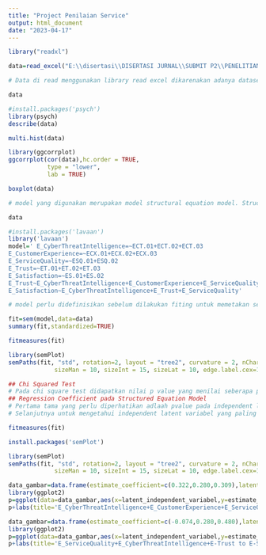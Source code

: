 ---
title: "Project Penilaian Service"
output: html_document
date: "2023-04-17"
---

```{r}
library("readxl")
```


```{r}
data=read_excel("E:\\disertasi\\DISERTASI JURNAL\\SUBMIT P2\\PENELITIAN JURNAL 1\\DATA UJI TGL 19 AGUSTUS 2023_REV.xlsx")
```


```{r}
# Data di read menggunakan library read excel dikarenakan adanya dataset berupa data excel dengan menggunakan syntax read_excel.
```



```{r}
data
```
```{r}
#install.packages('psych')
library(psych)
describe(data)
```
```{r}
multi.hist(data)
```
```{r}
library(ggcorrplot)
ggcorrplot(cor(data),hc.order = TRUE,
           type = "lower",
           lab = TRUE)
```

```{r}
boxplot(data)
```

```{r}

# model yang digunakan merupakan model structural equation model. Structured equation model merupakan model yang membantu untuk menjelaskan hubungan antara variabel terukur dengan variabel latent dan hubungan antara variabel laten. laten variabel merupaakn variabel meruapakn variabel yang secara konsep manusia mampu mengerti namun tidak dapat diukur secara langsung. Pada diatas dapat diketahui bahwa penilaian kepercayaan merupakan salah satu latent variabel yang tidak dapat diukur secara langsung namun dapat diukur dengan service characteristic, basic service, personlized service dan social attribut. Beberapa independen laten variabel diantaranya adalah quality service dan perceived reputation. beberapa arah panah menunjukan 2 latent variabel diatas diharapkan mampu memberikan efek pada e trust. kesembilan pengukuran variabel yang berada bagian kiri diharapkan memberikan dampak pada setiap independent variabelnya . Tujuan dari teknik SEM ini adalah untuk mengestimasi koefisien pada setiap panah. 

```
```{r}
data
```


```{r}
#install.packages('lavaan')
library('lavaan')
model=' E_CyberThreatIntelligence=~ECT.01+ECT.02+ECT.03
E_CustomerExperience=~ECX.01+ECX.02+ECX.03
E_ServiceQuality=~ESQ.01+ESQ.02
E_Trust=~ET.01+ET.02+ET.03
E_Satisfaction=~ES.01+ES.02
E_Trust~E_CyberThreatIntelligence+E_CustomerExperience+E_ServiceQuality
E_Satisfaction~E_CyberThreatIntelligence+E_Trust+E_ServiceQuality'
```




```{r}
# model perlu didefinisikan sebelum dilakukan fiting untuk memetakan setiap hubungan yang muncul pada setiap variabel latent dan measured. Penggunaan simbol =~ digunakan untuk memberikan definisi hubungan antara latent variabel dan measured. Lalu penggunaan ~ digunakan untuk membangun model regresi antara satu latent variabel dengan lainnya. 
```
```{r}
fit=sem(model,data=data)
summary(fit,standardized=TRUE)
```
```{r}
fitmeasures(fit)
```

```{r}
library(semPlot)
semPaths(fit, "std", rotation=2, layout = "tree2", curvature = 2, nCharNodes = 0, nDigits = 3,
             sizeMan = 10, sizeInt = 15, sizeLat = 10, edge.label.cex=1.2, exoVar = FALSE, fade=FALSE)
```
```{r}
## Chi Squared Test
# Pada chi square test didapatkan nilai p value yang menilai seberapa penting model mampu menjelaskan beberapa bagian variasi pada data. Nilai pvalue pada data perlu dibawah 0.05 untuk menjadi signifikan dan pada kasus ini nilai tersebut sudah terpenuhi pada model diatas.
## Regression Coefficient pada Structured Equation Model
# Pertama tama yang perlu diperhatikan adlaah pvalue pada independent latent variabel.Jika setiap p value memiliki nilai dibawah 0,05 maka spedific latent variabel memengaruhi dependent latent variabel. Pada kasus ini setiap independen latent variabel memiliki nilai dibawah 0.05 sehingga setiap independen latent memiliki pengaruh pada kinerja e_trust.
# Selanjutnya untuk mengetahui independent latent variabel yang paling berpengaruh pada e trust dapat menggunakan koefisien yang muncul independent latent pada regresi model. Dapat terlihat bahwa quality service merupakan variabel paling berpengaruh dibandingkan dengan perceived reputation ditunjukan dengan nilai estimasi koefisien 0.865 pada quality service dan 0.162 pada perceived reputation.

```

```{r}
fitmeasures(fit)
```

```{r}
install.packages('semPlot')

```

```{r}
library(semPlot)
semPaths(fit, "std", rotation=2, layout = "tree2", curvature = 2, nCharNodes = 0, nDigits = 3,
             sizeMan = 10, sizeInt = 15, sizeLat = 10, edge.label.cex=1.2, exoVar = FALSE, fade=FALSE)
```

```{r}
data_gambar=data.frame(estimate_coefficient=c(0.322,0.280,0.309),latent_independent_variabel=c('E_CyberThreatIntelligence','E_CustomerExperience','E_ServiceQuality'))
library(ggplot2)
p=ggplot(data=data_gambar,aes(x=latent_independent_variabel,y=estimate_coefficient))+geom_bar(stat='identity',fill='steelblue')+geom_text(aes(label=estimate_coefficient), vjust=1.6, color="white", size=3.5)
p+labs(title='E_CyberThreatIntelligence+E_CustomerExperience+E_ServiceQuality to E-Trust')

```

```{r}
data_gambar=data.frame(estimate_coefficient=c(-0.074,0.280,0.480),latent_independent_variabel=c('E_ServiceQuality','E_CyberThreatIntelligence','E-Trust'))
library(ggplot2)
p=ggplot(data=data_gambar,aes(x=latent_independent_variabel,y=estimate_coefficient))+geom_bar(stat='identity',fill='steelblue')+geom_text(aes(label=estimate_coefficient), vjust=1.6, color="white", size=3.5)
p+labs(title='E_ServiceQuality+E_CyberThreatIntelligence+E-Trust to E-Satisfaction')

```
